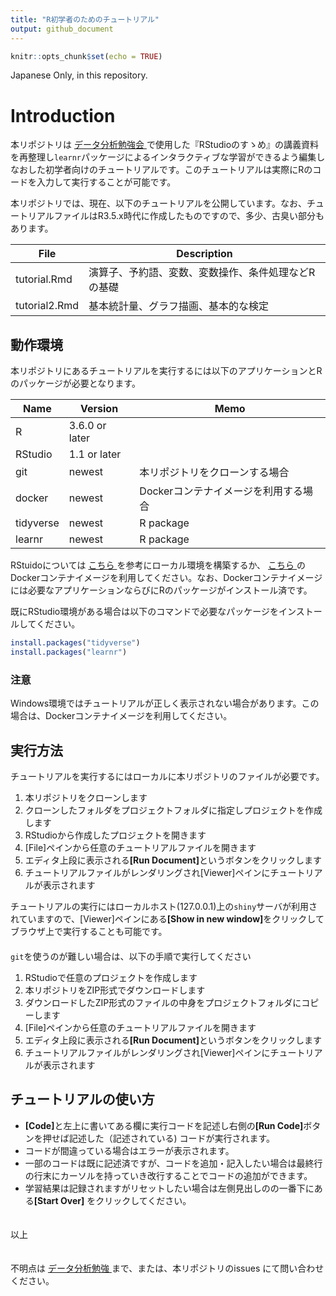 ```yaml
---
title: "R初学者のためのチュートリアル"
output: github_document
---
```


```r
knitr::opts_chunk$set(echo = TRUE)
```


Japanese Only, in this repository. 


# Introduction
本リポジトリは [データ分析勉強会 <i class="fa fa-external-link"></i>](https://sites.google.com/site/kantometrics/home){target="_blank" title="Google site"} で使用した『RStudioのすゝめ』の講義資料を再整理し`learnr`パッケージによるインタラクティブな学習ができるよう編集しなおした初学者向けのチュートリアルです。このチュートリアルは実際にRのコードを入力して実行することが可能です。

本リポジトリでは、現在、以下のチュートリアルを公開しています。なお、チュートリアルファイルはR3.5.x時代に作成したものですので、多少、古臭い部分もあります。    


File          | Description
--------------|---------------------
tutorial.Rmd  | 演算子、予約語、変数、変数操作、条件処理などRの基礎
tutorial2.Rmd | 基本統計量、グラフ描画、基本的な検定


## 動作環境
本リポジトリにあるチュートリアルを実行するには以下のアプリケーションとRのパッケージが必要となります。


Name    | Version        | Memo
--------|----------------|------------------
R       | 3.6.0 or later | 
RStudio | 1.1 or later   | 
git     | newest         | 本リポジトリをクローンする場合
docker  | newest         | Dockerコンテナイメージを利用する場合
tidyverse | newest       | R package
learnr    | newest       | R package


RStuidoについては [こちら <i class="fa fa-external-link"></i>](https://k-metrics.github.io/cabinet/env_overall.html){target="_blank" title=""} を参考にローカル環境を構築するか、 [こちら <i class="fa fa-external-link"></i>](https://hub.docker.com/r/mzdgnk/mlwr/builds){target="_blank" title="Docker Hub"} のDockerコンテナイメージを利用してください。なお、Dockerコンテナイメージには必要なアプリケーションならびにRのパッケージがインストール済です。    

既にRStudio環境がある場合は以下のコマンドで必要なパッケージをインストールしてください。


```r
install.packages("tidyverse")
install.packages("learnr")
```


### 注意
Windows環境ではチュートリアルが正しく表示されない場合があります。この場合は、Dockerコンテナイメージを利用してください。


## 実行方法
チュートリアルを実行するにはローカルに本リポジトリのファイルが必要です。


1. 本リポジトリをクローンします
1. クローンしたフォルダをプロジェクトフォルダに指定しプロジェクトを作成します
1. RStudioから作成したプロジェクトを開きます
1. [File]ペインから任意のチュートリアルファイルを開きます
1. エディタ上段に表示される**[Run Document]**というボタンをクリックします
1. チュートリアルファイルがレンダリングされ[Viewer]ペインにチュートリアルが表示されます


チュートリアルの実行にはローカルホスト(127.0.0.1)上の`shiny`サーバが利用されていますので、[Viewer]ペインにある**[Show in new window]**をクリックしてブラウザ上で実行することも可能です。  
　  
`git`を使うのが難しい場合は、以下の手順で実行してください


1. RStudioで任意のプロジェクトを作成します
1. 本リポジトリをZIP形式でダウンロードします
1. ダウンロードしたZIP形式のファイルの中身をプロジェクトフォルダにコピーします
1. [File]ペインから任意のチュートリアルファイルを開きます
1. エディタ上段に表示される**[Run Document]**というボタンをクリックします
1. チュートリアルファイルがレンダリングされ[Viewer]ペインにチュートリアルが表示されます


## チュートリアルの使い方
* **[Code]**と左上に書いてある欄に実行コードを記述し右側の**[Run Code]**ボタンを押せば記述した（記述されている)
コードが実行されます。
* コードが間違っている場合はエラーが表示されます。
* 一部のコードは既に記述済ですが、コードを追加・記入したい場合は最終行の行末にカーソルを持っていき改行することでコードの追加ができます。
* 学習結果は記録されますがリセットしたい場合は左側見出しのの一番下にある**[Start Over]** をクリックしてください。


　  
以上


　  
不明点は [データ分析勉強 <i class="fa fa-external-link"></i>](https://sites.google.com/site/kantometrics/home){target="_blank" title="Google site"} まで、または、本リポジトリのissues にて問い合わせください。